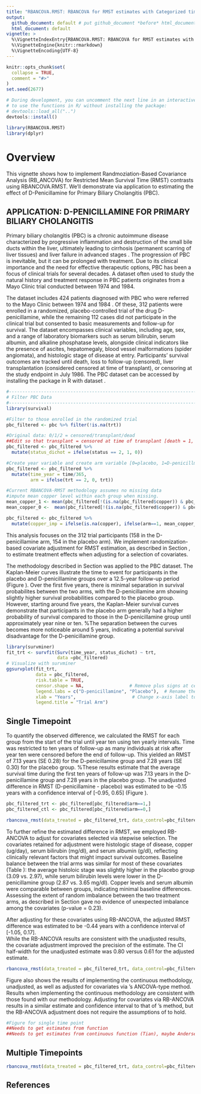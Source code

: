 ```yaml
---
title: "RBANCOVA.RMST: RBANCOVA for RMST estimates with Categorized time-to-event data"
output:
  github_document: default # put github_document *before* html_document
  html_document: default
vignette: >
  %\VignetteIndexEntry{RBANCOVA.RMST: RBANCOVA for RMST estimates with Categorized time-to-event data}
  %\VignetteEngine{knitr::rmarkdown}
  %\VignetteEncoding{UTF-8}
---
```


```r
knitr::opts_chunk$set(
  collapse = TRUE,
  comment = "#>"
)
set.seed(2677)
```



```r
# During development, you can uncomment the next line in an interactive session
# to use the functions in R/ without installing the package:
# devtools::load_all("..")
devtools::install()

library(RBANCOVA.RMST)
library(dplyr)

```

# Overview

This vignette shows how to implement Randmoziation-Based Covariance Analysis (RB_ANCOVA) for Restricted Mean Survival Time (RMST) contrasts using RBANCOVA.RMST. We’ll demonstrate via application to estimating the effect of D-Penicillamine for Primary Biliary Cholangitis (PBC).

## APPLICATION: D-PENICILLAMINE FOR PRIMARY BILIARY CHOLANGITIS
Primary biliary cholangitis (PBC) is a chronic autoimmune disease characterized by progressive inflammation and destruction of the small bile ducts within the liver, ultimately leading to cirrhosis (permanent scarring of liver tissues) and liver failure in advanced stages \citep{mayo2024}. The progression of PBC is inevitable, but it can be prolonged with treatment. Due to its clinical importance and the need for effective therapeutic options, PBC has been a focus of clinical trials for several decades. A dataset often used to study the natural history and treatment response in PBC patients originates from a Mayo Clinic trial conducted between 1974 and 1984.

The dataset includes 424 patients diagnosed with PBC who were referred to the Mayo Clinic between 1974 and 1984 \citep{survival-package, survival-book}. Of these, 312 patients were enrolled in a randomized, placebo-controlled trial of the drug D-penicillamine, while the remaining 112 cases did not participate in the clinical trial but consented to basic measurements and follow-up for survival. The dataset encompasses clinical variables, including age, sex, and a range of laboratory biomarkers such as serum bilirubin, serum albumin, and alkaline phosphatase levels, alongside clinical indicators like the presence of ascites, hepatomegaly, blood vessel malformations (spider angiomata), and histologic stage of disease at entry. Participants' survival outcomes are tracked until death, loss to follow-up (censored), liver transplantation (considered censored at time of transplant), or censoring at the study endpoint in July 1986. The PBC dataset can be accessed by installing the \emph{survival} package in R with dataset \emph{pbc} \citep{survival_package}.

```r

#--------------------------------------------------------------------------------#
# Filter PBC Data
#--------------------------------------------------------------------------------#
library(survival)

#Filter to those enrolled in the randomized trial
pbc_filtered <- pbc %>% filter(!is.na(trt))

#Original data: 0/1/2 = censored/transplant/dead
##Edit so that transplant = censored at time of transplant [death = 1, 0 = censored/transplant]
pbc_filtered <- pbc_filtered %>%
  mutate(status_dichot = ifelse(status == 2, 1, 0))

#Create year variable and create arm variable [0=placebo, 1=D-penicillmain]
pbc_filtered <- pbc_filtered %>%
  mutate(time_year = time/365,
         arm = ifelse(trt == 2, 0, trt))

#Current RBANCOVA-RMST methodology assumes no missing data
#impute mean copper level within each group when missing. 
mean_copper_1 <- mean(pbc_filtered[!(is.na(pbc_filtered$copper)) & pbc_filtered$arm==1,]$copper)
mean_copper_0 <-  mean(pbc_filtered[!(is.na(pbc_filtered$copper)) & pbc_filtered$arm==0,]$copper)

pbc_filtered <- pbc_filtered %>%
  mutate(copper_imp = ifelse(is.na(copper), ifelse(arm==1, mean_copper_1, mean_copper_0), copper))

```


This analysis focuses on the 312 trial participants (158 in the D-penicillamine arm, 154 in the placebo arm). We implement randomization-based covariate adjustment for RMST estimation, as described in Section \ref{sec:ch4_methods}, to estimate treatment effects when adjusting for a selection of covariates. 


The methodology described in Section \ref{sec:ch4_rmst_methodology} was applied to the PBC dataset. The Kaplan-Meier curves illustrate the time to event for participants in the placebo and D-penicillamine groups over a 12.5-year follow-up period (Figure \ref{fig:pbc_km}). Over the first five years, there is minimal separation in survival probabilites between the two arms, with the D-penicillamine arm showing slightly higher survival probabilities compared to the placebo group. However, starting around five years, the Kaplan-Meier survival curves demonstrate that participants in the placebo arm generally had a higher probability of survival compared to those in the D-penicillamine group until approximately year nine or ten. %The separation between the curves becomes more noticeable around 5 years, indicating a potential survival disadvantage for the D-penicillamine group. 

```r

library(survminer)
fit_trt <- survfit(Surv(time_year, status_dichot) ~ trt,
                   data =pbc_filtered)
# Visualize with survminer
ggsurvplot(fit_trt, 
           data = pbc_filtered, 
           risk.table = TRUE, 
           censor.shape = NA,                 # Remove plus signs at censoring points
           legend.labs = c("D-penicillamine", "Placebo"),  # Rename the groups
           xlab = "Years",                     # Change x-axis label to 'Years'
           legend.title = "Trial Arm")    
```



<!-- \begin{figure} -->
<!-- \centering -->
<!-- \includegraphics[width=.8\linewidth]{Figures/pbc_survival_KM.png} -->
<!-- \caption{Kaplan-Meier (KM) estimate for time-to-death of each treatment group (D-penicillamine or placebo) for patients enrolled in the PBC Mayo Clinic trial. Time represents years from trial registration to death or last date known alive.}\label{fig:pbc_km} -->
<!-- \end{figure} -->

## Single Timepoint

To quantify the observed difference, we calculated the RMST for each group from the start of the trial until year ten using ten yearly intervals. Time was restricted to ten years of follow-up as many individuals at risk after year ten were censored before the end of follow-up. This yielded an RMST of 7.13 years (SE 0.28) for the D-penicillamine group and 7.28 years (SE 0.30) for the placebo group. %These results estimate that the average survival time during the first ten years of follow-up was 7.13 years in the D-penicillamine group and 7.28 years in the placebo group. The unadjusted difference in RMST (D-penicillamine - placebo) was estimated to be -0.15 years with a confidence interval of [-0.95, 0.65] (Figure \ref{fig:pbc_ci_1}). 

```r
pbc_filtered_trt <- pbc_filtered[pbc_filtered$arm==1,]
pbc_filtered_ctl <- pbc_filtered[pbc_filtered$arm==0,]

rbancova_rmst(data_treated = pbc_filtered_trt, data_control=pbc_filtered_ctl, time_var="time_year", event_var="status_dichot", covariate_vars=NULL, timepoints=10, num_intervals=10)

```

To further refine the estimated difference in RMST, we employed RB-ANCOVA to adjust for covariates selected via stepwise selection. The covariates retained for adjustment were histologic stage of disease, copper (ug/day), serum bilirubin (mg/dl), and serum albumin (g/dl), reflecting clinically relevant factors that might impact survival outcomes. Baseline balance between the trial arms was similar for most of these covariates (Table \ref{table:pbc_covs}): the average histoloic stage was slightly higher in the placebo group (3.09 vs. 2.97), while serum bilirubin levels were lower in the D-penicillamine group (2.87 vs. 3.65 mg/dl). Copper levels and serum albumin were comparable between groups, indicating minimal baseline differences. Assessing the extent of random imbalance between the two treatment arms, as described in Section \ref{sec:ch4_Step6_wls_main} gave no evidence of unexpected imbalance among the covariates (p-value = 0.23). 

<!-- \begin{table} -->
<!-- \caption{Mean (SE) of selected variables by treatment arm} -->

<!-- \centering -->
<!-- \begin{tabular}{lcccc} -->
<!-- \toprule -->
<!-- \textbf{Trial Arm} & \textbf{Histologic Stage} & \textbf{Copper} & \textbf{Serum Bilirubin} & \textbf{Serum Albumin}\\ -->
<!-- \midrule -->
<!-- Placebo & 3.09 (0.07) & 97.65 (6.46) & 3.65 (0.43) & 3.52 (0.03)\\ -->
<!-- D-penicillamine & 2.97 (0.07) & 97.64 (7.18) & 2.87 (0.29) & 3.52 (0.04)\\ -->
<!-- \hiderowcolors -->
<!-- \hline  % Please only put a hline at the end of the table -->
<!-- \end{tabular}\label{table:pbc_covs} -->
<!-- \end{table} -->


After adjusting for these covariates using RB-ANCOVA, the adjusted RMST difference was estimated to be -0.44 years with a confidence interval of [-1.05, 0.17].  
While the RB-ANCOVA results are consistent with the unadjusted results, the covariate adjustment improved the precision of the estimate. The CI half-width for the unadjusted estimate was 0.80 versus 0.61 for the adjusted estimate. 

```r

rbancova_rmst(data_treated = pbc_filtered_trt, data_control=pbc_filtered_ctl, time_var="time_year", event_var="status_dichot", covariate_vars=c("stage","copper_imp", "bili", "albumin"), timepoints=10, num_intervals=10)

```

Figure \ref{fig:pbc_ci_1} also shows the results of implementing the continuous methodology, unadjusted, as well as adjusted for covariates via \citet{Tian2018}'s ANCOVA-type method. Results when implementing the continuous methodology are consistent with those found with our methodology. Adjusting for covariates via RB-ANCOVA results in a similar estimate and confidence interval to that of \citet{Tian2018}'s method, but the RB-ANCOVA adjustment does not require the assumptions of \citet{Tian2018} to hold.


```r
#Figure for single time point
##Needs to get estimates from function
##Needs to get estimates from continuous function (Tian), maybe Andersen?
```

<!-- \begin{figure} -->
<!-- \centering -->
<!-- \includegraphics[width=0.8\linewidth]{Figures/estimates_CIs_pbc_4covs.png} -->
<!-- \caption{Estimates and corresponding confidence intervals for difference in RMST of D-penicillamine vs. Placebo. Adjusted estimates adjust for histolic stage of disease, serum bilirubin (mg/dl), serum albumin (g/dl), and urine copper (ug/day). The Continuous-Adjusted results are shown from implementation of the continuous methodology, adjusting for covariates with \cite{Tian2018}'s ANCOVA-type method.}\label{fig:pbc_ci_1} -->
<!-- \end{figure} -->

## Multiple Timepoints

<!-- rmarkdown::render("vignettes/RMST-RBANCOVA.Rmd") -->

```r

rbancova_rmst(data_treated = pbc_filtered_trt, data_control=pbc_filtered_ctl, time_var="time_year", event_var="status_dichot", covariate_vars=c("stage","copper_imp", "bili", "albumin"), timepoints=c(5,10), num_intervals=10)

```

## References

